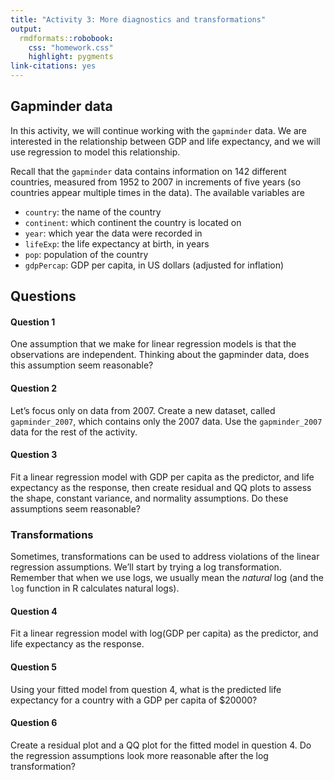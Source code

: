 ```yaml
---
title: "Activity 3: More diagnostics and transformations"
output: 
  rmdformats::robobook:
    css: "homework.css"
    highlight: pygments
link-citations: yes
---
```


## Gapminder data

In this activity, we will continue working with the `gapminder` data. We are interested in the relationship between GDP and life expectancy, and we will use regression to model this relationship.

Recall that the `gapminder` data contains information on 142 different countries, measured from 1952 to 2007 in increments of five years (so countries appear multiple times in the data). The available variables are

* `country`: the name of the country
* `continent`: which continent the country is located on
* `year`: which year the data were recorded in
* `lifeExp`: the life expectancy at birth, in years
* `pop`: population of the country
* `gdpPercap`: GDP per capita, in US dollars (adjusted for inflation)

## Questions

:::{.question}
#### Question 1

One assumption that we make for linear regression models is that the observations are independent. Thinking about the gapminder data, does this assumption seem reasonable?
:::

:::{.question}
#### Question 2

Let's focus only on data from 2007. Create a new dataset, called `gapminder_2007`, which contains only the 2007 data. Use the `gapminder_2007` data for the rest of the activity.
:::

:::{.question}
#### Question 3

Fit a linear regression model with GDP per capita as the predictor, and life expectancy as the response, then create residual and QQ plots to assess the shape, constant variance, and normality assumptions. Do these assumptions seem reasonable?
:::

### Transformations

Sometimes, transformations can be used to address violations of the linear regression assumptions. We'll start by trying a log transformation. Remember that when we use logs, we usually mean the *natural* log (and the `log` function in R calculates natural logs).

:::{.question}
#### Question 4

Fit a linear regression model with log(GDP per capita) as the predictor, and life expectancy as the response.
:::

:::{.question}
#### Question 5

Using your fitted model from question 4, what is the predicted life expectancy for a country with a GDP per capita of $20000?
:::

:::{.question}
#### Question 6

Create a residual plot and a QQ plot for the fitted model in question 4. Do the regression assumptions look more reasonable after the log transformation?
:::

